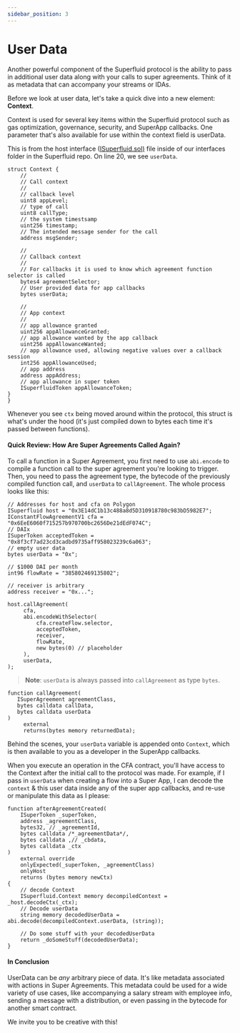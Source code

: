 ```yaml
---
sidebar_position: 3
---
```

# User Data

Another powerful component of the Superfluid protocol is the ability to pass in additional user data along with your calls to super agreements. Think of it as metadata that can accompany your streams or IDAs.

Before we look at user data, let's take a quick dive into a new element: **Context**.

Context is used for several key items within the Superfluid protocol such as gas optimization, governance, security, and SuperApp callbacks. One parameter that's also available for use within the context field is userData.

This is from the host interface ([ISuperfluid.sol)](https://github.com/superfluid-finance/protocol-monorepo/blob/dev/packages/ethereum-contracts/contracts/interfaces/superfluid/ISuperfluid.sol) file inside of our interfaces folder in the Superfluid repo. On line 20, we see `userData`.

```solidity
struct Context {
    //
    // Call context
    //
    // callback level
    uint8 appLevel;
    // type of call
    uint8 callType;
    // the system timestsamp
    uint256 timestamp;
    // The intended message sender for the call
    address msgSender;
    
    //
    // Callback context
    //
    // For callbacks it is used to know which agreement function selector is called
    bytes4 agreementSelector;
    // User provided data for app callbacks
    bytes userData;
    
    //
    // App context
    //
    // app allowance granted
    uint256 appAllowanceGranted;
    // app allowance wanted by the app callback
    uint256 appAllowanceWanted;
    // app allowance used, allowing negative values over a callback session
    int256 appAllowanceUsed;
    // app address
    address appAddress;
    // app allowance in super token
    ISuperfluidToken appAllowanceToken;
}
}
```

Whenever you see `ctx` being moved around within the protocol, this struct is what's under the hood (it's just compiled down to bytes each time it's passed between functions).

#### Quick Review: How Are Super Agreements Called Again?

To call a function in a Super Agreement, you first need to use `abi.encode` to compile a function call to the super agreement you're looking to trigger. Then, you need to pass the agreement type, the bytecode of the previously compiled function call, and `userData` to `callAgreement`. The whole process looks like this:

```solidity
// Addresses for host and cfa on Polygon
ISuperfluid host = "0x3E14dC1b13c488a8d5D310918780c983bD5982E7";
IConstantFlowAgreementV1 cfa = "0x6EeE6060f715257b970700bc2656De21dEdF074C";
// DAIx
ISuperToken acceptedToken = "0x8f3cf7ad23cd3cadbd9735aff958023239c6a063";
// empty user data
bytes userData = "0x";

// $1000 DAI per month
int96 flowRate = "385802469135802";

// receiver is arbitrary
address receiver = "0x...";

host.callAgreement(
     cfa,
     abi.encodeWithSelector(
         cfa.createFlow.selector,
         acceptedToken,
         receiver,
         flowRate,
         new bytes(0) // placeholder
     ),
     userData,
);
```

> **Note**: `userData` is always passed into `callAgreement` as type `bytes`.

```solidity
function callAgreement(
   ISuperAgreement agreementClass,
   bytes calldata callData,
   bytes calldata userData
)
     external
     returns(bytes memory returnedData);
```

Behind the scenes, your `userData` variable is appended onto `Context`, which is then available to you as a developer in the SuperApp callbacks.

When you execute an operation in the CFA contract, you'll have access to the Context after the initial call to the protocol was made. For example, if I pass in `userData` when creating a flow into a Super App, I can decode the `context` & this user data inside any of the super app callbacks, and re-use or manipulate this data as I please:

```solidity
function afterAgreementCreated(
    ISuperToken _superToken,
    address _agreementClass,
    bytes32, // _agreementId,
    bytes calldata /*_agreementData*/,
    bytes calldata ,// _cbdata,
    bytes calldata _ctx
)
    external override
    onlyExpected(_superToken, _agreementClass)
    onlyHost
    returns (bytes memory newCtx)
{
    // decode Context
    ISuperfluid.Context memory decompiledContext = _host.decodeCtx(_ctx);
    // Decode userData
    string memory decodedUserData = abi.decode(decompiledContext.userData, (string));
    
    // Do some stuff with your decodedUserData
    return _doSomeStuff(decodedUserData);
}
```

#### In Conclusion

UserData can be _any_ arbitrary piece of data. It's like metadata associated with actions in Super Agreements. This metadata could be used for a wide variety of use cases, like accompanying a salary stream with employee info, sending a message with a distribution, or even passing in the bytecode for another smart contract.

We invite you to be creative with this!